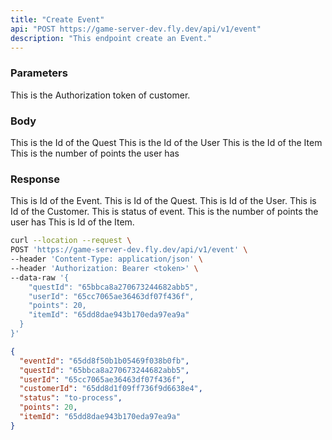 ```yaml
---
title: "Create Event"
api: "POST https://game-server-dev.fly.dev/api/v1/event"
description: "This endpoint create an Event."
---
```


### Parameters
<ParamField header="Authorization" type="string" required>
  This is the Authorization token of customer.
</ParamField>

### Body
<ParamField body="questId" type="string" required>
  This is the Id of the Quest
</ParamField>

<ParamField body="userId" type="string" required>
  This is the Id of the User
</ParamField>

<ParamField body="itemId" type="string" required>
  This is the Id of the Item
</ParamField>

<ParamField body="points" type="number" required>
  This is the number of points the user has
</ParamField>

### Response

<ResponseField name="eventId" type="string" required>
 This is Id of the Event.
</ResponseField>

<ResponseField name="questId" type="string" required>
 This is Id of the Quest.
</ResponseField>

<ResponseField name="userId" type="string" required>
 This is Id of the User.
</ResponseField>

<ResponseField name="customerId" type="string" required>
 This is Id of the Customer.
</ResponseField>

<ResponseField name="status" type="string" required>
 This is status of event.
</ResponseField>

<ResponseField name="points" type="number" required>
 This is the number of points the user has
</ResponseField>

<ResponseField name="itemId" type="string" required>
 This is Id of the Item.
</ResponseField>

<RequestExample>

```bash Example Request
curl --location --request \
POST 'https://game-server-dev.fly.dev/api/v1/event' \
--header 'Content-Type: application/json' \
--header 'Authorization: Bearer <token>' \
--data-raw '{
    "questId": "65bbca8a270673244682abb5",
    "userId": "65cc7065ae36463df07f436f",
    "points": 20,
    "itemId": "65dd8dae943b170eda97ea9a"
  }
}'
```

</RequestExample>

<ResponseExample>

```json Response
{
  "eventId": "65dd8f50b1b05469f038b0fb",
  "questId": "65bbca8a270673244682abb5",
  "userId": "65cc7065ae36463df07f436f",
  "customerId": "65dd8d1f09ff736f9d6638e4",
  "status": "to-process",
  "points": 20,
  "itemId": "65dd8dae943b170eda97ea9a"
}
```

</ResponseExample>
